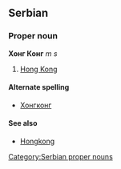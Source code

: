 ==Serbian==
===Proper noun===
'''Хонг Конг''' ''m s''
#[[Hong Kong]]
====Alternate spelling====
*[[Хонгконг]]
====See also====
*[[Hongkong]]
[[Category:Serbian proper nouns]]